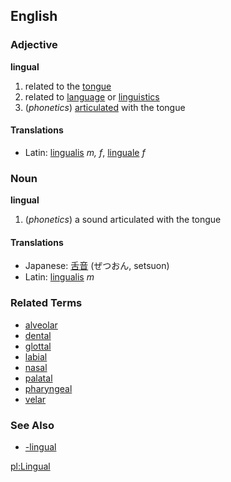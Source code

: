 ==English==
===Adjective===
'''lingual'''

#related to the [[tongue]]
#related to [[language]] or [[linguistics]]
#(''phonetics'') [[articulate]]d with the tongue
====Translations====
*Latin: [[lingualis]] ''m, f'', [[linguale]] ''f''
===Noun===
'''lingual'''

#(''phonetics'') a sound articulated with the tongue
====Translations====
*Japanese: [[舌音]] (ぜつおん, setsuon)
*Latin: [[lingualis]] ''m''
===Related Terms===
*[[alveolar]]
*[[dental]]
*[[glottal]]
*[[labial]]
*[[nasal]]
*[[palatal]]
*[[pharyngeal]]
*[[velar]]
===See Also===
*[[-lingual]]

[[pl:Lingual]]